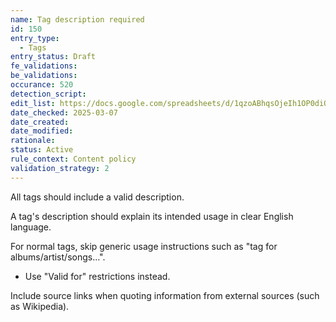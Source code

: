 ```yaml
---
name: Tag description required
id: 150
entry_type:
  - Tags
entry_status: Draft
fe_validations:
be_validations:
occurance: 520
detection_script:
edit_list: https://docs.google.com/spreadsheets/d/1qzoABhqsOjeIh1OP0diQVcH_Zy3xHWa060ygORDsByE
date_checked: 2025-03-07
date_created:
date_modified:
rationale:
status: Active
rule_context: Content policy
validation_strategy: 2
---
```

All tags should include a valid description.

A tag's description should explain its intended usage in clear English language. 

For normal tags, skip generic usage instructions such as "tag for albums/artist/songs...". 

- Use "Valid for" restrictions instead.

Include source links when quoting information from external sources (such as Wikipedia).